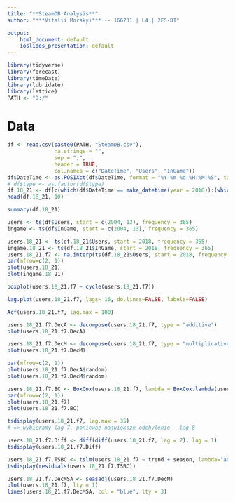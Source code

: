 ```yaml
---
title: "**SteamDB Analysis**"
author: "***Vitalii Morskyi*** -- 166731 | L4 | 2FS-DI"

output:
    html_document: default
    ioslides_presentation: default
---
```


```r
library(tidyverse)
library(forecast)
library(timeDate)
library(lubridate)
library(lattice)
PATH <- "D:/"
```

# **Data**
```r
df <- read.csv(paste0(PATH, "SteamDB.csv"),
               na.strings = "",
               sep = ";",
               header = TRUE,
               col.names = c("DateTime", "Users", "InGame"))
df$DateTime <- as.POSIXct(df$DateTime, format = "%Y-%m-%d %H:%M:%S", tz = "UTC")
# df$type <- as.factor(df$type)
df.18_21 <- df[c(which(df$DateTime == make_datetime(year = 2018)):(which(df$DateTime == make_datetime(year = 2022)) - 1)), ]
head(df.18_21, 10)
```
```r
summary(df.18_21)
```
```r
users <- ts(df$Users, start = c(2004, 13), frequency = 365)
ingame <- ts(df$InGame, start = c(2004, 13), frequency = 365)

users.18_21 <- ts(df.18_21$Users, start = 2018, frequency = 365)
ingame.18_21 <- ts(df.18_21$InGame, start = 2018, frequency = 365)
users.18_21.f7 <- na.interp(ts(df.18_21$Users, start = 2018, frequency = 7), lambda = "auto")
par(mfrow=c(2, 1))
plot(users.18_21)
plot(ingame.18_21)
```
```r
boxplot(users.18_21.f7 ~ cycle(users.18_21.f7))
```
```r
lag.plot(users.18_21.f7, lags= 16, do.lines=FALSE, labels=FALSE)
```
```r
Acf(users.18_21.f7, lag.max = 100)
```
```r
users.18_21.f7.DecA <- decompose(users.18_21.f7, type = "additive")
plot(users.18_21.f7.DecA)
```
```r
users.18_21.f7.DecM <- decompose(users.18_21.f7, type = "multiplicative")
plot(users.18_21.f7.DecM)
```
```r
par(mfrow=c(2, 1))
plot(users.18_21.f7.DecA$random)
plot(users.18_21.f7.DecM$random)
```
```r
users.18_21.f7.BC <- BoxCox(users.18_21.f7, lambda = BoxCox.lambda(users.18_21.f7))
par(mfrow=c(2, 1))
plot(users.18_21.f7)
plot(users.18_21.f7.BC)
```
```r
tsdisplay(users.18_21.f7, lag.max = 35)
# => wybieramy lag 7, poniewaz najwieksze odchylenie - lag 8
```
```r
users.18_21.f7.Diff <- diff(diff(users.18_21.f7, lag = 7), lag = 1)
tsdisplay(users.18_21.f7.Diff)
```
```r
users.18_21.f7.TSBC <- tslm(users.18_21.f7 ~ trend + season, lambda="auto")
tsdisplay(residuals(users.18_21.f7.TSBC))
```
```r
users.18_21.f7.DecMSA <- seasadj(users.18_21.f7.DecM)
plot(users.18_21.f7, lty = 1)
lines(users.18_21.f7.DecMSA, col = "blue", lty = 3)
```
